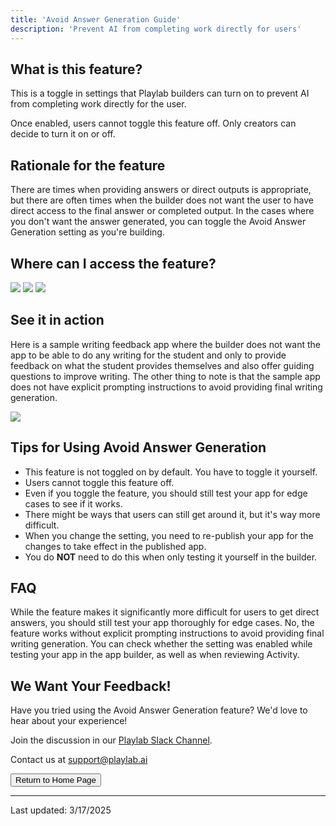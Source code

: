 ```yaml
---
title: 'Avoid Answer Generation Guide'
description: 'Prevent AI from completing work directly for users'
---
```


## <Icon icon="bell-on" size="24" className="inline-block align-text-bottom" /> What is this feature?

This is a toggle in settings that Playlab builders can turn on to prevent AI from completing work directly for the user.

<Warning>
  Once enabled, users cannot toggle this feature off. Only creators can decide to turn it on or off.
</Warning>

## <Icon icon="lightbulb" size="24" className="inline-block align-text-bottom" /> Rationale for the feature

There are times when providing answers or direct outputs is appropriate, but there are often times when the builder does not want the user to have direct access to the final answer or completed output. In the cases where you don't want the answer generated, you can toggle the Avoid Answer Generation setting as you're building.

## <Icon icon="thought-bubble" size="24" className="inline-block align-text-bottom" /> Where can I access the feature?

<Frame>
  <img src="/images/avoidanswers.gif" />
</Frame>

<Steps>
  <Step title="You can toggle Avoid Answer Generation in the 'Settings' menu.">
    <Frame>
      <img src="/images/avoidanswers.jpeg" />
    </Frame>
  </Step>
  <Step title="You can check whether the setting was enabled while testing your app in the app builder, as well as when reviewing Activity.">
    <Frame>
      <img src="/images/avoidanswerscheck.jpeg" />
    </Frame>
  </Step>
</Steps>

## <Icon icon="eye" size="24" className="inline-block align-text-bottom" /> See it in action

Here is a sample writing feedback app where the builder does not want the app to be able to do any writing for the student and only to provide feedback on what the student provides themselves and also offer guiding questions to improve writing. The other thing to note is that the sample app does not have explicit prompting instructions to avoid providing final writing generation.

<Frame>
  <img src="/images/avoidanswersdemo.gif" />
</Frame>

## <Icon icon="wand-magic-sparkles" size="24" className="inline-block align-text-bottom" /> Tips for Using Avoid Answer Generation

<Info>
  <ul>
    <li>This feature is not toggled on by default. You have to toggle it yourself.</li>
    <li>Users cannot toggle this feature off.</li>
    <li>Even if you toggle the feature, you should still test your app for edge cases to see if it works.</li>
    <li>There might be ways that users can still get around it, but it's way more difficult.</li>
    <li>When you change the setting, you need to re-publish your app for the changes to take effect in the published app.</li>
    <li>You do <strong>NOT</strong> need to do this when only testing it yourself in the builder.</li>
  </ul>
</Info>

## <Icon icon="circle-question" size="24" className="inline-block align-text-bottom" /> FAQ

<Accordion title="Will this completely prevent AI from generating answers?">
  While the feature makes it significantly more difficult for users to get direct answers, you should still test your app thoroughly for edge cases.
</Accordion>

<Accordion title="Do I need to add special prompting instructions?">
  No, the feature works without explicit prompting instructions to avoid providing final writing generation.
</Accordion>

<Accordion title="How do I know if it's working correctly?">
  You can check whether the setting was enabled while testing your app in the app builder, as well as when reviewing Activity.
</Accordion>

## <Icon icon="comment-dots" size="24" className="inline-block align-text-bottom" /> We Want Your Feedback!

<Info>
  Have you tried using the Avoid Answer Generation feature? We'd love to hear about your experience!

  Join the discussion in our [Playlab Slack Channel](https://join.slack.com/t/playlabcommunity/shared_invite/zt-31mhwj7nl-49e1Mw5fYpyHJGOFyDIFtA).

  Contact us at [support@playlab.ai](mailto:support@playlab.ai)
</Info>

<div className="mt-8">
  <Button href="../index.md">Return to Home Page</Button>
</div>

---
Last updated: 3/17/2025